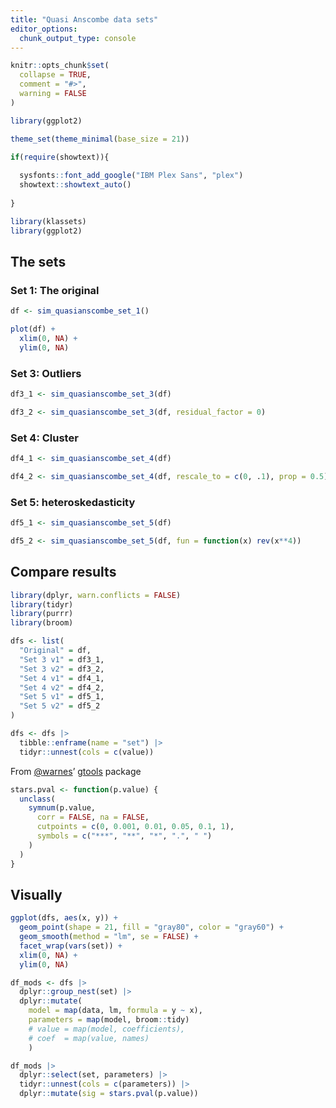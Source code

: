 ```yaml
---
title: "Quasi Anscombe data sets"
editor_options: 
  chunk_output_type: console
---
```


```r
knitr::opts_chunk$set(
  collapse = TRUE,
  comment = "#>",
  warning = FALSE
)

library(ggplot2)

theme_set(theme_minimal(base_size = 21))

if(require(showtext)){
 
  sysfonts::font_add_google("IBM Plex Sans", "plex")
  showtext::showtext_auto()
   
}
```

```r
library(klassets)
library(ggplot2)
```

## The sets

### Set 1: The original

```r
df <- sim_quasianscombe_set_1()

plot(df) +
  xlim(0, NA) +
  ylim(0, NA) 
```

### Set 3: Outliers

```r
df3_1 <- sim_quasianscombe_set_3(df)

df3_2 <- sim_quasianscombe_set_3(df, residual_factor = 0)
```


### Set 4: Cluster

```r
df4_1 <- sim_quasianscombe_set_4(df)

df4_2 <- sim_quasianscombe_set_4(df, rescale_to = c(0, .1), prop = 0.5)
```

### Set 5: heteroskedasticity

```r
df5_1 <- sim_quasianscombe_set_5(df)

df5_2 <- sim_quasianscombe_set_5(df, fun = function(x) rev(x**4))
```

## Compare results

```r
library(dplyr, warn.conflicts = FALSE)
library(tidyr)
library(purrr)
library(broom)

dfs <- list(
  "Original" = df,
  "Set 3 v1" = df3_1,
  "Set 3 v2" = df3_2,
  "Set 4 v1" = df4_1,
  "Set 4 v2" = df4_2,
  "Set 5 v1" = df5_1,
  "Set 5 v2" = df5_2
)

dfs <- dfs |> 
  tibble::enframe(name = "set") |> 
  tidyr::unnest(cols = c(value))
```

From [@warnes](https://github.com/warnes)'  [gtools](https://github.com/r-gregmisc/gtools/blob/master/R/stars.pval.R)  package 

```r
stars.pval <- function(p.value) {
  unclass(
    symnum(p.value,
      corr = FALSE, na = FALSE,
      cutpoints = c(0, 0.001, 0.01, 0.05, 0.1, 1),
      symbols = c("***", "**", "*", ".", " ")
    )
  )
}
```


## Visually

```r
ggplot(dfs, aes(x, y)) +
  geom_point(shape = 21, fill = "gray80", color = "gray60") +
  geom_smooth(method = "lm", se = FALSE) +
  facet_wrap(vars(set)) + 
  xlim(0, NA) +
  ylim(0, NA) 

df_mods <- dfs |> 
  dplyr::group_nest(set) |> 
  dplyr::mutate(
    model = map(data, lm, formula = y ~ x),
    parameters = map(model, broom::tidy)
    # value = map(model, coefficients),
    # coef  = map(value, names)
    ) 

df_mods |> 
  dplyr::select(set, parameters) |> 
  tidyr::unnest(cols = c(parameters)) |> 
  dplyr::mutate(sig = stars.pval(p.value))
```
